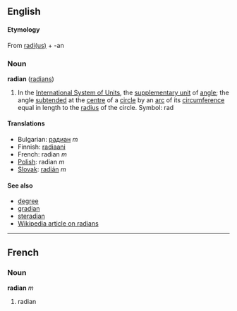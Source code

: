 ==English==
====Etymology====
From [[radius|radi(us)]] + -an

===Noun===
'''radian''' ([[radians]])

#In the [[International System of Units]], the [[supplementary unit]] of [[angle]]; the angle [[subtend]]ed at the [[centre]] of a [[circle]] by an [[arc]] of its [[circumference]] equal in length to the [[radius]] of the circle.  Symbol: rad

====Translations====
*Bulgarian: [[радиан]] ''m''
*Finnish: [[radiaani]]
*French: radian ''m''
*[[Polish]]: radian ''m''
*[[Slovak]]: [[radián]] ''m''

====See also====
*[[degree]]
*[[gradian]]
*[[steradian]]
*[[w:radian|Wikipedia article on radians]]

----

==French==
===Noun===
'''radian''' ''m''

#radian